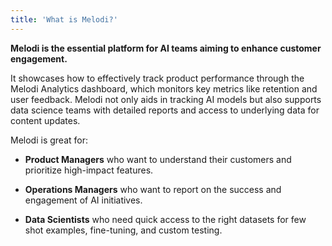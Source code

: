 ```yaml
---
title: 'What is Melodi?'
---
```


**Melodi is the essential platform for AI teams aiming to enhance customer engagement.** 

It showcases how to effectively track product performance through the Melodi Analytics dashboard, which monitors key metrics like retention and user feedback. Melodi not only aids in tracking AI models but also supports data science teams with detailed reports and access to underlying data for content updates.

Melodi is great for:

* **Product Managers** who want to understand their customers and prioritize high-impact features.

* **Operations Managers** who want to report on the success and engagement of AI initiatives.

* **Data Scientists** who need quick access to the right datasets for few shot examples, fine-tuning, and custom testing.